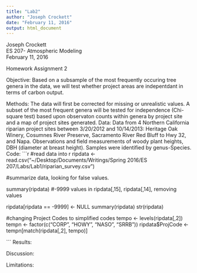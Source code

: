 ```yaml
---
title: "Lab2"
author: "Joseph Crockett"
date: "February 11, 2016"
output: html_document
---
```

Joseph Crockett  
ES 207- Atmospheric Modeling  
February 11, 2016  

Homework Assignment 2  

Objective:
Based on a subsample of the most frequently occuring tree genera in the data, we will test whether project areas are indepentdant in terms of carbon output.

Methods:
The data will first be corrected for missing or unrealistic values.  A subset of the most frequent genera will be tested for independence (Chi-square test) based upon observaton counts within genera by project site and a map of project sites generated.
  Data:
  Data from 4 Northern California riparian project sites between 3/20/2012 and 10/14/2013: Heritage Oak Winery, Cosumnes River Preserve, Sacramento River Red Bluff to Hwy 32, and Napa.  Observations and field measurements of woody plant heights, DBH (diameter at breast height).  Samples were identified by genus-Species.
  Code:
  ```r
  #read data into r
  ripdata <- read.csv("~/Desktop/Documents/Writings/Spring 2016/ES 207/Labs/Lab1/riparian_survey.csv")
  
  #summarize data, looking for false values.
  
  summary(ripdata)
  #-9999 values in ripdata[,15], ripdata[,14], removing values
  
  ripdata[ripdata == -9999] <- NULL
  summary(ripdata)
  str(ripdata)
 
 #changing Project Codes to simplified codes
 tempo <- levels(ripdata[,2])
 tempn <- factor(c("CORP", "HOWY", "NASO", "SRRB"))
 ripdata$ProjCode <- tempn[match(ripdata[,2], tempo)]
 
 
  
 ``` 
Results:

Discussion:

Limitations:
